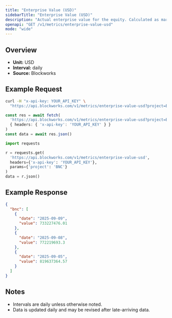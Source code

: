 ```yaml
---
title: "Enterprise Value (USD)"
sidebarTitle: "Enterprise Value (USD)"
description: "Actual enterprise value for the equity. Calculated as market cap - liabilities + assets"
openapi: "GET /v1/metrics/enterprise-value-usd"
mode: "wide"
---
```


## Overview

- **Unit:** USD
- **Interval:** daily
- **Source:** Blockworks

## Example Request

<CodeGroup>

```bash cURL
curl -H "x-api-key: YOUR_API_KEY" \
  "https://api.blockworks.com/v1/metrics/enterprise-value-usd?project=BNC"
```

```typescript TypeScript
const res = await fetch(
  'https://api.blockworks.com/v1/metrics/enterprise-value-usd?project=BNC',
  { headers: { 'x-api-key': 'YOUR_API_KEY' } }
)
const data = await res.json()
```

```python Python
import requests

r = requests.get(
  'https://api.blockworks.com/v1/metrics/enterprise-value-usd',
  headers={'x-api-key': 'YOUR_API_KEY'},
  params={'project': 'BNC'}
)
data = r.json()
```

</CodeGroup>

## Example Response

```json
{
  "bnc": [
    {
      "date": "2025-09-09",
      "value": 733227476.01
    },
    {
      "date": "2025-09-08",
      "value": 772219693.3
    },
    {
      "date": "2025-09-05",
      "value": 819637364.57
    }
  ]
}
```

## Notes
- Intervals are daily unless otherwise noted.
- Data is updated daily and may be revised after late-arriving data.